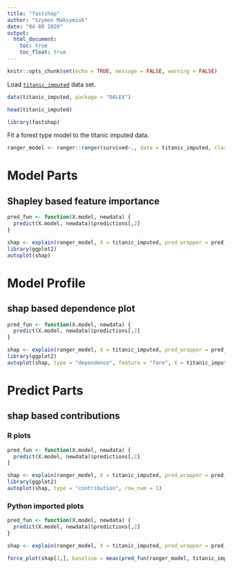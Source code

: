 ```yaml
---
title: "fastshap"
author: "Szymon Maksymiuk"
date: "04 08 2020"
output:
  html_document:
    toc: true
    toc_float: true
---
```

  
```r
knitr::opts_chunk$set(echo = TRUE, message = FALSE, warning = FALSE)
```



Load [`titanic_imputed`](https://modeloriented.github.io/DALEX/reference/titanic.html) data set.

```r
data(titanic_imputed, package = "DALEX")

head(titanic_imputed)
```

```r
library(fastshap)
```


Fit a forest type model to the titanic imputed data.

```r
ranger_model <- ranger::ranger(survived~., data = titanic_imputed, classification = TRUE, probability = TRUE)
```

# Model Parts

## Shapley based feature importance


```r
pred_fun <- function(X.model, newdata) {
  predict(X.model, newdata)$predictions[,2]
}

shap <- explain(ranger_model, X = titanic_imputed, pred_wrapper = pred_fun, nsim = 50)
library(ggplot2)
autoplot(shap)
```

# Model Profile

## shap based dependence plot

```r
pred_fun <- function(X.model, newdata) {
  predict(X.model, newdata)$predictions[,2]
}

shap <- explain(ranger_model, X = titanic_imputed, pred_wrapper = pred_fun, nsim = 50)
library(ggplot2)
autoplot(shap, type = "dependence", feature = "fare", X = titanic_imputed, smooth = TRUE)
```



# Predict Parts

## shap based contributions

### R plots

```r
pred_fun <- function(X.model, newdata) {
  predict(X.model, newdata)$predictions[,2]
}

shap <- explain(ranger_model, X = titanic_imputed, pred_wrapper = pred_fun, nsim = 50)
library(ggplot2)
autoplot(shap, type = "contribution", row_num = 1)
```

### Python imported plots

```r
pred_fun <- function(X.model, newdata) {
  predict(X.model, newdata)$predictions[,2]
}

shap <- explain(ranger_model, X = titanic_imputed, pred_wrapper = pred_fun, nsim = 50)

force_plot(shap[1,], baseline = mean(pred_fun(ranger_model, titanic_imputed)), feature_values = titanic_imputed[1,], display = "html")
```



